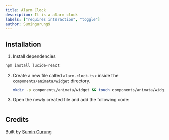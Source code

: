 ```yaml
---
title: Alarm Clock
description: It is a alarm clock
labels: ["requires interaction", "toggle"]
author: Sumingurung9
---
```


<ComponentPreview name="widget-alarm-clock--docs" />

## Installation

1. Install dependencies

```bash
npm install lucide-react
```

2. Create a new file called `alarm-clock.tsx` inside the `components/animata/widget` directory.

   ```bash
   mkdir -p components/animata/widget && touch components/animata/widget/alarm-clock.tsx
   ```

3. Open the newly created file and add the following code:

   ```jsx file=<rootDir>/animata/widget/alarm-clock.tsx

   ```

## Credits

Built by [Sumin Gurung](https://github.com/GrgSumin)
